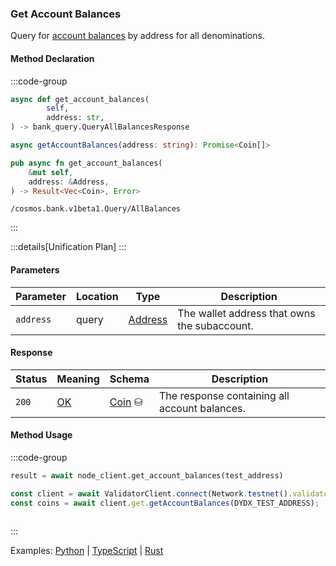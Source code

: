 ### Get Account Balances

Query for [account balances] by address for all denominations.

[account balances]: https://github.com/cosmos/cosmos-sdk/tree/main/x/bank#allbalances

#### Method Declaration

:::code-group

```python [Python]
async def get_account_balances(
        self,
        address: str,
) -> bank_query.QueryAllBalancesResponse
```

```typescript [TypeScript]
async getAccountBalances(address: string): Promise<Coin[]>
```

```rust [Rust]
pub async fn get_account_balances(
    &mut self,
    address: &Address,
) -> Result<Vec<Coin>, Error>
```

```url [API]
/cosmos.bank.v1beta1.Query/AllBalances
```

:::

:::details[Unification Plan]
:::

#### Parameters

| Parameter           | Location | Type               | Description                                                           |
| ------------------- | -------- | ------------------ | --------------------------------------------------------------------- |
| `address`           | query    | [Address]          | The wallet address that owns the subaccount.                          |

#### Response

| Status | Meaning     | Schema                          | Description                                   |
| ------ | ----------- | ------------------------------- | --------------------------------------------- |
| `200`  | [OK]        | [Coin] ⛁                        | The response containing all account balances. |

#### Method Usage

:::code-group

```python [Python]
result = await node_client.get_account_balances(test_address)
```

```typescript [TypeScript]
const client = await ValidatorClient.connect(Network.testnet().validatorConfig);
const coins = await client.get.getAccountBalances(DYDX_TEST_ADDRESS);
```

```rust [Rust]
```

:::

Examples: [Python] | [TypeScript] | [Rust]

[Python]: https://github.com/dydxprotocol/v4-clients/blob/3e8c7e1b960291b7ef273962d374d9934a5c4d33/v4-client-py-v2/examples/validator_get_example.py#L20
[TypeScript]: https://github.com/dydxprotocol/v4-clients/blob/3e8c7e1b960291b7ef273962d374d9934a5c4d33/v4-client-js/examples/validator_get_example.ts#L17
[Rust]: https://github.com/dydxprotocol/v4-clients/blob/3e8c7e1b960291b7ef273962d374d9934a5c4d33/v4-client-rs/client/examples/validator_get.rs#L35o

[Address]: /types/address
[OK]: https://datatracker.ietf.org/doc/html/rfc7231#section-6.3.1
[Coin]: /types/coin
